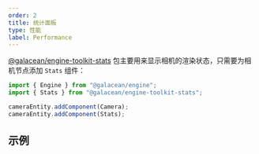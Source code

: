 ```yaml
---
order: 2
title: 统计面板
type: 性能
label: Performance
---
```


[@galacean/engine-toolkit-stats](https://www.npmjs.com/package/@galacean/engine-toolkit-stats) 包主要用来显示相机的渲染状态，只需要为相机节点添加 `Stats` 组件：

```typescript
import { Engine } from "@galacean/engine";
import { Stats } from "@galacean/engine-toolkit-stats";

cameraEntity.addComponent(Camera);
cameraEntity.addComponent(Stats);
```

## 示例

<Playground href="/embed/text-barrage" />
